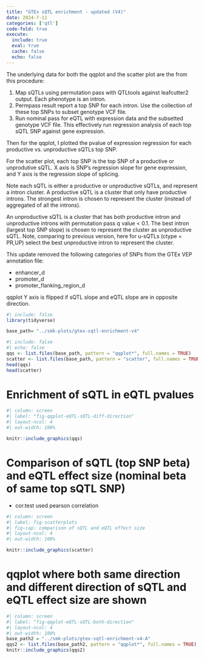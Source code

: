 ```yaml
---
title: "GTEx sQTL enrichment - updated (V4)"
date: 2024-7-11
categories: ['qtl']
code-fold: true
execute:
  include: true
  eval: true
  cache: false
  echo: false
---
```



The underlying data for both the qqplot and the scatter plot are the from this procedure:

1. Map sQTLs using permutation pass with QTLtools against leafcutter2 output. Each phenotype is an intron.
2. Permpass result report a top SNP for each intron. Use the collection of these top SNPs to subset genotype VCF file. 
3. Run nominal pass for eQTL with expression data and the subsetted genotype VCF file. This effectively run regression analysis of each top sQTL SNP against gene expression.

Then for the qqplot, I plotted the pvalue of expression regression for each productive vs. unproductive sQTLs top SNP.

For the scatter plot, each top SNP is the top SNP of a productive or unprodutive sQTL. X axis is SNP's regression slope for gene expression, and Y axis is the regression slope of splicing.

Note each sQTL is either a productive or unproductive sQTLs, and represent a intron cluster. A productive sQTL is a cluster that only have productive introns. The strongest intron is chosen to represent the cluster (instead of aggregated of all the introns). 

An unproductive sQTL is a cluster that has both productive intron and unproductive introns with permutation pass q value < 0.1. The best intron (largest top SNP slope) is chosen to represent the cluster as unproductive sQTL. Note, comparing to previous version, here for u-sQTLs (ctype = PR,UP) select the best unproductive intron to represent the cluster.

::: {.callout-note}
This update removed the following categories of SNPs from the GTEx VEP annotation file:

  - enhancer_d
  - promoter_d
  - promoter_flanking_region_d

qqplot Y axis is flipped if sQTL slope and eQTL slope are in opposite direction.
:::



```r
#| include: false
library(tidyverse)

```
```r
base_path= "../smk-plots/gtex-sqtl-enrichment-v4"

```

```r
#| include: false
#| echo: false
qqs <- list.files(base_path, pattern = "qqplot*", full.names = TRUE)
scatter <- list.files(base_path, pattern = "scatter", full.names = TRUE)
head(qqs)
head(scatter)
```


# Enrichment of sQTL in eQTL pvalues


```r
#| column: screen
#| label: "fig-qqplot-eQTL-sQTL-diff-direction"
#| layout-ncol: 4
#| out-width: 100%

knitr::include_graphics(qqs)
```


# Comparison of sQTL (top SNP beta) and eQTL effect size (nominal beta of same top sQTL SNP)

::: {.callout-note}

- cor.test used pearson correlation

:::


```r
#| column: screen
#| label: fig-scatterplots
#| fig-cap: comparison of sQTL and eQTL effect size
#| layout-ncol: 4
#| out-width: 100%

knitr::include_graphics(scatter)
```

# qqplot where both same direction and different direction of sQTL and eQTL effect size are shown


```r
#| column: screen
#| label: "fig-qqplot-eQTL-sQTL-both-direction"
#| layout-ncol: 4
#| out-width: 100%
base_path2 = "../smk-plots/gtex-sqtl-enrichment-v4-A"
qqs2 <- list.files(base_path2, pattern = "qqplot*", full.names = TRUE)
knitr::include_graphics(qqs2)
```
